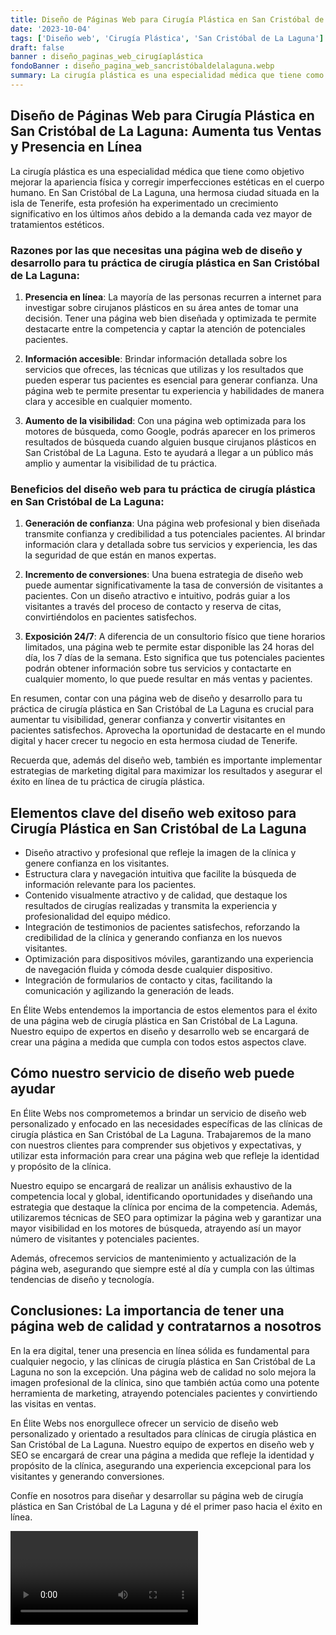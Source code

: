 ```yaml
---
title: Diseño de Páginas Web para Cirugía Plástica en San Cristóbal de La Laguna
date: '2023-10-04'
tags: ['Diseño web', 'Cirugía Plástica', 'San Cristóbal de La Laguna']
draft: false
banner : diseño_paginas_web_cirugíaplástica
fondoBanner : diseño_pagina_web_sancristóbaldelalaguna.webp
summary: La cirugía plástica es una especialidad médica que tiene como objetivo mejorar la apariencia física y corregir imperfecciones estéticas en el cuerpo humano. En San Cristóbal de La Laguna, una hermosa ciudad situada en la isla de Tenerife, esta profesión ha experimentado un crecimiento significativo en los últimos años debido a la demanda cada vez mayor de tratamientos estéticos.
---
```


## Diseño de Páginas Web para Cirugía Plástica en San Cristóbal de La Laguna: Aumenta tus Ventas y Presencia en Línea

La cirugía plástica es una especialidad médica que tiene como objetivo mejorar la apariencia física y corregir imperfecciones estéticas en el cuerpo humano. En San Cristóbal de La Laguna, una hermosa ciudad situada en la isla de Tenerife, esta profesión ha experimentado un crecimiento significativo en los últimos años debido a la demanda cada vez mayor de tratamientos estéticos.

### Razones por las que necesitas una página web de diseño y desarrollo para tu práctica de cirugía plástica en San Cristóbal de La Laguna:

1. **Presencia en línea**: La mayoría de las personas recurren a internet para investigar sobre cirujanos plásticos en su área antes de tomar una decisión. Tener una página web bien diseñada y optimizada te permite destacarte entre la competencia y captar la atención de potenciales pacientes.

2. **Información accesible**: Brindar información detallada sobre los servicios que ofreces, las técnicas que utilizas y los resultados que pueden esperar tus pacientes es esencial para generar confianza. Una página web te permite presentar tu experiencia y habilidades de manera clara y accesible en cualquier momento.

3. **Aumento de la visibilidad**: Con una página web optimizada para los motores de búsqueda, como Google, podrás aparecer en los primeros resultados de búsqueda cuando alguien busque cirujanos plásticos en San Cristóbal de La Laguna. Esto te ayudará a llegar a un público más amplio y aumentar la visibilidad de tu práctica.

### Beneficios del diseño web para tu práctica de cirugía plástica en San Cristóbal de La Laguna:

1. **Generación de confianza**: Una página web profesional y bien diseñada transmite confianza y credibilidad a tus potenciales pacientes. Al brindar información clara y detallada sobre tus servicios y experiencia, les das la seguridad de que están en manos expertas.

2. **Incremento de conversiones**: Una buena estrategia de diseño web puede aumentar significativamente la tasa de conversión de visitantes a pacientes. Con un diseño atractivo e intuitivo, podrás guiar a los visitantes a través del proceso de contacto y reserva de citas, convirtiéndolos en pacientes satisfechos.

3. **Exposición 24/7**: A diferencia de un consultorio físico que tiene horarios limitados, una página web te permite estar disponible las 24 horas del día, los 7 días de la semana. Esto significa que tus potenciales pacientes podrán obtener información sobre tus servicios y contactarte en cualquier momento, lo que puede resultar en más ventas y pacientes.

En resumen, contar con una página web de diseño y desarrollo para tu práctica de cirugía plástica en San Cristóbal de La Laguna es crucial para aumentar tu visibilidad, generar confianza y convertir visitantes en pacientes satisfechos. Aprovecha la oportunidad de destacarte en el mundo digital y hacer crecer tu negocio en esta hermosa ciudad de Tenerife.

Recuerda que, además del diseño web, también es importante implementar estrategias de marketing digital para maximizar los resultados y asegurar el éxito en línea de tu práctica de cirugía plástica.

<GifSeo />

<Cta />

## Elementos clave del diseño web exitoso para Cirugía Plástica en San Cristóbal de La Laguna

- Diseño atractivo y profesional que refleje la imagen de la clínica y genere confianza en los visitantes.
- Estructura clara y navegación intuitiva que facilite la búsqueda de información relevante para los pacientes.
- Contenido visualmente atractivo y de calidad, que destaque los resultados de cirugías realizadas y transmita la experiencia y profesionalidad del equipo médico.
- Integración de testimonios de pacientes satisfechos, reforzando la credibilidad de la clínica y generando confianza en los nuevos visitantes.
- Optimización para dispositivos móviles, garantizando una experiencia de navegación fluida y cómoda desde cualquier dispositivo.
- Integración de formularios de contacto y citas, facilitando la comunicación y agilizando la generación de leads.

En Élite Webs entendemos la importancia de estos elementos para el éxito de una página web de cirugía plástica en San Cristóbal de La Laguna. Nuestro equipo de expertos en diseño y desarrollo web se encargará de crear una página a medida que cumpla con todos estos aspectos clave.  

## Cómo nuestro servicio de diseño web puede ayudar

En Élite Webs nos comprometemos a brindar un servicio de diseño web personalizado y enfocado en las necesidades específicas de las clínicas de cirugía plástica en San Cristóbal de La Laguna. Trabajaremos de la mano con nuestros clientes para comprender sus objetivos y expectativas, y utilizar esta información para crear una página web que refleje la identidad y propósito de la clínica.

Nuestro equipo se encargará de realizar un análisis exhaustivo de la competencia local y global, identificando oportunidades y diseñando una estrategia que destaque la clínica por encima de la competencia. Además, utilizaremos técnicas de SEO para optimizar la página web y garantizar una mayor visibilidad en los motores de búsqueda, atrayendo así un mayor número de visitantes y potenciales pacientes.

Además, ofrecemos servicios de mantenimiento y actualización de la página web, asegurando que siempre esté al día y cumpla con las últimas tendencias de diseño y tecnología.

## Conclusiones: La importancia de tener una página web de calidad y contratarnos a nosotros

En la era digital, tener una presencia en línea sólida es fundamental para cualquier negocio, y las clínicas de cirugía plástica en San Cristóbal de La Laguna no son la excepción. Una página web de calidad no solo mejora la imagen profesional de la clínica, sino que también actúa como una potente herramienta de marketing, atrayendo potenciales pacientes y convirtiendo las visitas en ventas.

En Élite Webs nos enorgullece ofrecer un servicio de diseño web personalizado y orientado a resultados para clínicas de cirugía plástica en San Cristóbal de La Laguna. Nuestro equipo de expertos en diseño web y SEO se encargará de crear una página a medida que refleje la identidad y propósito de la clínica, asegurando una experiencia excepcional para los visitantes y generando conversiones.

Confíe en nosotros para diseñar y desarrollar su página web de cirugía plástica en San Cristóbal de La Laguna y dé el primer paso hacia el éxito en línea.

<Video />

<CtaBot job='Cirugía Plástica' city='San Cristóbal de La Laguna'/>

<Gmaps query='San Cristóbal de La Laguna+españa+maps' />